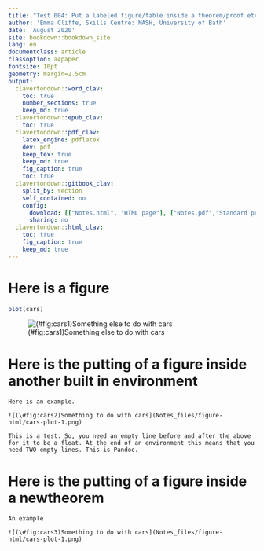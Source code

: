 ```yaml
---
title: "Test 004: Put a labeled figure/table inside a theorem/proof etc."
author: 'Emma Cliffe, Skills Centre: MASH, University of Bath'
date: 'August 2020'
site: bookdown::bookdown_site
lang: en
documentclass: article
classoption: a4paper
fontsize: 10pt
geometry: margin=2.5cm
output:
  clavertondown::word_clav:
    toc: true
    number_sections: true
    keep_md: true
  clavertondown::epub_clav:
    toc: true
  clavertondown::pdf_clav:
    latex_engine: pdflatex
    dev: pdf
    keep_tex: true
    keep_md: true
    fig_caption: true
    toc: true
  clavertondown::gitbook_clav:
    split_by: section
    self_contained: no
    config:
      download: [["Notes.html", "HTML page"], ["Notes.pdf","Standard print PDF"], ["NotesClear.pdf","Clear print PDF"], ["NotesLarge.pdf","Large print PDF"], ["Notes.docx","Accessible Word document"], ["Notes.epub","Accessible EPub book" ]]
      sharing: no
  clavertondown::html_clav:
    toc: true
    fig_caption: true
    keep_md: true
---
```

# Here is a figure

```r
plot(cars)
```

![(\#fig:cars1)Something else to do with cars](Notes_files/figure-html/cars-plot-1.png)

# Here is the putting of a figure inside another built in environment

```example
Here is an example.

![(\#fig:cars2)Something to do with cars](Notes_files/figure-html/cars-plot-1.png)

This is a test. So, you need an empty line before and after the above for it to be a float. At the end of an environment this means that you need TWO empty lines. This is Pandoc.

```

# Here is the putting of a figure inside a newtheorem

```newtheorem
An example

![(\#fig:cars3)Something to do with cars](Notes_files/figure-html/cars-plot-1.png)


```

